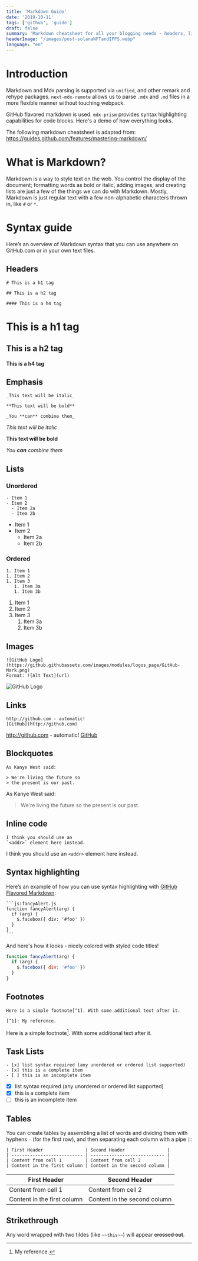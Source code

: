 ```yaml
---
title: 'Markdown Guide'
date: '2019-10-11'
tags: ['github', 'guide']
draft: false
summary: 'Markdown cheatsheet for all your blogging needs - headers, lists, images, tables and more! An illustrated guide based on GitHub Flavored Markdown.'
headerImage: "/images/post-solanaNFTandIPFS.webp"
language: "en"
---
```


# Introduction

Markdown and Mdx parsing is supported via `unified`, and other remark and rehype packages. `next-mdx-remote` allows us to parse `.mdx` and `.md` files in a more flexible manner without touching webpack.

GitHub flavored markdown is used. `mdx-prism` provides syntax highlighting capabilities for code blocks. Here's a demo of how everything looks.

The following markdown cheatsheet is adapted from: https://guides.github.com/features/mastering-markdown/

# What is Markdown?

Markdown is a way to style text on the web. You control the display of the document; formatting words as bold or italic, adding images, and creating lists are just a few of the things we can do with Markdown. Mostly, Markdown is just regular text with a few non-alphabetic characters thrown in, like `#` or `*`.

# Syntax guide

Here’s an overview of Markdown syntax that you can use anywhere on GitHub.com or in your own text files.

## Headers

```
# This is a h1 tag

## This is a h2 tag

#### This is a h4 tag
```

# This is a h1 tag

## This is a h2 tag

#### This is a h4 tag

## Emphasis

```
_This text will be italic_

**This text will be bold**

_You **can** combine them_
```

_This text will be italic_

**This text will be bold**

_You **can** combine them_

## Lists

### Unordered

```
- Item 1
- Item 2
  - Item 2a
  - Item 2b
```

- Item 1
- Item 2
  - Item 2a
  - Item 2b

### Ordered

```
1. Item 1
1. Item 2
1. Item 3
   1. Item 3a
   1. Item 3b
```

1. Item 1
1. Item 2
1. Item 3
   1. Item 3a
   1. Item 3b

## Images

```
![GitHub Logo](https://github.githubassets.com/images/modules/logos_page/GitHub-Mark.png)
Format: ![Alt Text](url)
```

![GitHub Logo](https://github.githubassets.com/images/modules/logos_page/GitHub-Mark.png)

## Links

```
http://github.com - automatic!
[GitHub](http://github.com)
```

http://github.com - automatic!
[GitHub](http://github.com)

## Blockquotes

```
As Kanye West said:

> We're living the future so
> the present is our past.
```

As Kanye West said:

> We're living the future so
> the present is our past.

## Inline code

```
I think you should use an
`<addr>` element here instead.
```

I think you should use an
`<addr>` element here instead.

## Syntax highlighting

Here’s an example of how you can use syntax highlighting with [GitHub Flavored Markdown](https://help.github.com/articles/basic-writing-and-formatting-syntax/):

````
```js:fancyAlert.js
function fancyAlert(arg) {
  if (arg) {
    $.facebox({ div: '#foo' })
  }
}
```
````

And here's how it looks - nicely colored with styled code titles!

```js:fancyAlert.js
function fancyAlert(arg) {
  if (arg) {
    $.facebox({ div: '#foo' })
  }
}
```

## Footnotes

```
Here is a simple footnote[^1]. With some additional text after it.

[^1]: My reference.
```

Here is a simple footnote[^1]. With some additional text after it.

[^1]: My reference.

## Task Lists

```
- [x] list syntax required (any unordered or ordered list supported)
- [x] this is a complete item
- [ ] this is an incomplete item
```

- [x] list syntax required (any unordered or ordered list supported)
- [x] this is a complete item
- [ ] this is an incomplete item

## Tables

You can create tables by assembling a list of words and dividing them with hyphens `-` (for the first row), and then separating each column with a pipe `|`:

```
| First Header                | Second Header                |
| --------------------------- | ---------------------------- |
| Content from cell 1         | Content from cell 2          |
| Content in the first column | Content in the second column |
```

| First Header                | Second Header                |
| --------------------------- | ---------------------------- |
| Content from cell 1         | Content from cell 2          |
| Content in the first column | Content in the second column |

## Strikethrough

Any word wrapped with two tildes (like `~~this~~`) will appear ~~crossed out~~.
